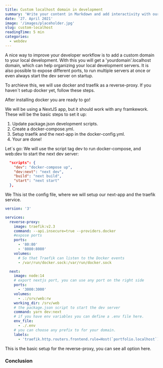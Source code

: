 ```yaml
---
title: Custom localhost domain in development
summary: 'Write your content in Markdown and add interactivity with our library of built-in components.'
date: '27. April 2021'
image: '/images/placeholder.jpg'
slug: custom-localhost
readingTime: 5 min
categories:
  - webdev
---
```


A nice way to improve your developer workflow is to add a custom domain to your local development.
With this you will get a 'yourdomain'.localhost domain, which can help organizing your local development servers.
It is also possible to expose different ports, to run multiple servers at once or even always start the dev server on startup.

To archieve this, we will use docker and traefik as a reverse-proxy. If you haven´t setup docker yet, follow these steps.

After installing docker you are ready to go!

We will be using a NextJS app, but it should work with any framkework.
These will be the basic steps to set it up:

1. Update package.json development scripts.
2. Create a docker-compose.yml.
3. Setup traefik and the next-app in the docker-config.yml.
4. Your are done!

Let´s go:
We will use the script tag dev to run docker-compose, and web:dev to start the next dev server:

```json
  "scripts": {
    "dev": "docker-compose up",
    "dev:next": "next dev",
    "build": "next build",
    "start": "next start"
  },
```

We
This ist the config file, where we will setup our next-app and the traefik service.

```yml
version: '3'

services:
  reverse-proxy:
    image: traefik:v2.3
    command: --api.insecure=true --providers.docker
    #expose ports
    ports:
      - '80:80'
      - '8080:8080'
    volumes:
      # So that Traefik can listen to the Docker events
      - /var/run/docker.sock:/var/run/docker.sock

  next:
    image: node:14
    # export nextjs port, you can use any port on the right side
    ports:
      - '3000:3000'
    volumes:
      - .:/srv/web:rw
    working_dir: /srv/web
    # the package.json script to start the dev server
    command: yarn dev:next
    # if you have env variables you can define a .env file here.
    env_file:
      - ./.env
    # you can choose any prefix to for your domain.
    labels:
      - 'traefik.http.routers.frontend.rule=Host(`portfolio.localhost`)'
```

This is the basic setup for the reverse-proxy, you can see all option here.

### Conclusion
